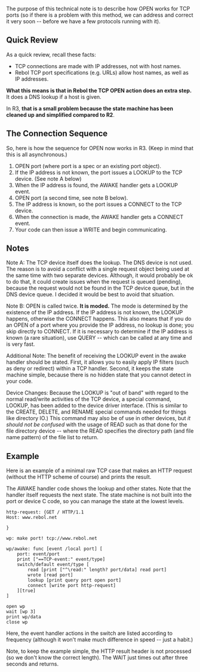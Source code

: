 The purpose of this technical note is to describe how OPEN works for TCP ports (so if there is a problem with this method, we can address and correct it very soon -- before we have a few protocols running with it).

==Quick Review==

As a quick review, recall these facts:

*TCP connections are made with IP addresses, not with host names.
*Rebol TCP port specifications (e.g. URLs) allow host names, as well as IP addresses.

'''What this means is that in Rebol the TCP OPEN action does an extra step.''' It does a DNS lookup if a host is given.

In R3, '''that is a small problem because the state machine has been cleaned up and simplified compared to R2'''.

==The Connection Sequence==

So, here is how the sequence for OPEN now works in R3.
(Keep in mind that this is all asynchronous.)

#OPEN port (where port is a spec or an existing port object).
#If the IP address is not known, the port issues a LOOKUP to the TCP device. (See note A below)
#When the IP address is found, the AWAKE handler gets a LOOKUP event.
#OPEN port (a second time, see note B below).
#The IP address is known, so the port issues a CONNECT to the TCP device.
#When the connection is made, the AWAKE handler gets a CONNECT event.
#Your code can then issue a WRITE and begin communicating.

==Notes==

;Note A: The TCP device itself does the lookup. The DNS device is not used. The reason is to avoid a conflict with a single request object being used at the same time with two separate devices. Although, it would probably be ok to do that, it could create issues when the request is queued (pending), because the request would not be found in the TCP device queue, but in the DNS device queue. I decided it would be best to avoid that situation.

;Note B: OPEN is called twice. '''It is moded.''' The mode is determined by the existence of the IP address. If the IP address is not known, the LOOKUP happens, otherwise the CONNECT happens. This also means that if you do an OPEN of a port where you provide the IP address, no lookup is done; you skip directly to CONNECT. If it is necessary to determine if the IP address is known (a rare situation), use QUERY -- which can be called at any time and is very fast.

;Additional Note: The benefit of receiving the LOOKUP event in the awake handler should be stated. First, it allows you to easily apply IP filters (such as deny or redirect) within a TCP handler. Second, it keeps the state machine simple, because there is no hidden state that you cannot detect in your code.

;Device Changes: Because the LOOKUP is "out of band" with regard to the normal read/write activities of the TCP device, a special command, LOOKUP, has been added to the device driver interface. (This is similar to the CREATE, DELETE, and RENAME special commands needed for things like directory IO.) This command may also be of use in other devices, but ''it should not be confused'' with the usage of READ such as that done for the file directory device -- where the READ specifies the directory path (and file name pattern) of the file list to return.

==Example==

Here is an example of a minimal raw TCP case that makes an HTTP request (without the HTTP scheme of course) and prints the result.

The AWAKE handler code shows the lookup and other states. Note that the handler itself requests the next state. The state machine is not built into the port or device C code, so you can manage the state at the lowest levels.

<pre>
http-request: {GET / HTTP/1.1
Host: www.rebol.net

}

wp: make port! tcp://www.rebol.net

wp/awake: func [event /local port] [
    port: event/port
    print ["==TCP-event:" event/type]
    switch/default event/type [
        read [print ["^\read:" length? port/data] read port]
        wrote [read port]
        lookup [print query port open port]
        connect [write port http-request]
    ][true]
]

open wp
wait [wp 3]
print wp/data
close wp
</pre>

Here, the event handler actions in the switch are listed according to frequency (although it won't make much difference in speed -- just a habit.)

Note, to keep the example simple, the HTTP result header is not processed (so we don't know the correct length). The WAIT just times out after three seconds and returns.